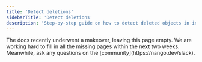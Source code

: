 ```yaml
---
title: 'Detect deletions'
sidebarTitle: 'Detect deletions'
description: 'Step-by-step guide on how to detect deleted objects in integration scripts.'
---
```


<Info>
The docs recently underwent a makeover, leaving this page empty. We are working hard to fill in all the missing pages within the next two weeks. Meanwhile, ask any questions on the [community](https://nango.dev/slack).
</Info>